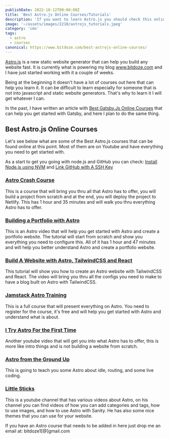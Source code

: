 ```yaml
---
publishDate: 2022-10-12T00:00:00Z
title: 'Best Astro.js Online Courses/Tutorials'
description: 'If you want to learn Astro.js you should check this online courses that can help you get started.'
image: '~/assets/images/2210/astrojs_tutorials.jpeg'
category: 'cms'
tags:
  - astro
  - courses
canonical: https://www.bitdoze.com/best-astrojs-online-courses/
---
```


[Astro.js](https://astro.build/) is a new static website generator that can help you build any website fast. It is currently what is powering my blog www.bitdoze.com and I have just started working with it a couple of weeks.

Being at the beginning it doesn't have a lot of courses out here that can help you learn it. It can be difficult to learn especially for someone that is not into javascript and static website generators. That's why to learn it I will get whatever I can.

In the past, I have written an article with [Best Gatsby.Js Online Courses](https://www.bitdoze.com/gatsby-js-online-courses/) that can help you get started with Gatsby, and here I plan to do the same thing.

## Best Astro.js Online Courses

Let's see below what are some of the Best Astro.js courses that can be found online at this point. Most of them are on Youtube and have everything you need to get started with.

As a start to get you going with node.js and GitHub you can check: [Install Node.js using NVM](https://www.bitdoze.com/install-nodejs-using-nvm-macos-ubuntu/) and [Link GitHub with A SSH Key](https://www.bitdoze.com/link-github-with-ssh-maco-linux/)

### [Astro Crash Course](https://www.youtube.com/watch?v=Oi9z5gfIHJs)

This is a course that will bring you thru all that Astro has to offer, you will build a project from scratch and at the end, you will deploy the project to Netlify. This has 1 hour and 35 minutes and will walk you thru everything Astro has to offer.

### [Building a Portfolio with Astro](https://www.youtube.com/watch?v=0kVmdaIquJc&t=2s)

This is an Astro video that will help you get started with Astro and create a portfolio website. The tutorial will start from scratch and show you everything you need to configure this. All of it has 1 hour and 47 minutes and will help you better understand Astro and create a portfolio website.

### [Build A Website with Astro, TailwindCSS and React](https://www.youtube.com/watch?v=eVjk3RP8ElE)

This tutorial will show you how to create an Astro website with TailwindCSS and React. The video will bring you thru all the configs you need to make to have a blog built on Astro with TailwindCSS.

### [Jamstack Astro Training](https://courses.jamstack.training/p/ship-less-javascript-with-astro)

This is a full course that will present everything on Astro. You need to register for the course, it's free and will help you get started with Astro and understand what is about.

### [I Try Astro For the First Time](https://www.youtube.com/watch?v=2H9T1-H5V3M)

Another youtube video that will get you into what Astro has to offer, this is more like intro things and is not building a website from scratch.

### [Astro from the Ground Up](https://www.youtube.com/watch?v=9juD4JVGmfc)

This is going to teach you some Astro about idle, routing, and some live coding.

### [Little Sticks](https://www.youtube.com/c/LittleSticks/videos)

This is a youtube channel that has various videos about Astro, on his channel you can find videos of how you can add categories and tags, how to use images, and how to use Astro with Sanity. He has also some nice themes that you can use for your website.

If you have an Astro course that needs to be added in here just drop me an email at: bitdoze1[@]gmail.com
